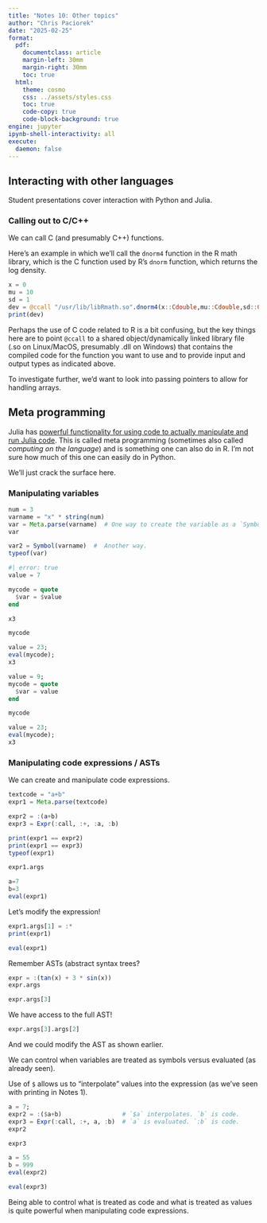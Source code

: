 ```yaml
---
title: "Notes 10: Other topics"
author: "Chris Paciorek"
date: "2025-02-25"
format:
  pdf:
    documentclass: article
    margin-left: 30mm
    margin-right: 30mm
    toc: true
  html:
    theme: cosmo
    css: ../assets/styles.css
    toc: true
    code-copy: true
    code-block-background: true
engine: jupyter
ipynb-shell-interactivity: all
execute:
  daemon: false
---
```



## Interacting with other languages

Student presentations cover interaction with Python and Julia.

### Calling out to C/C++

We can call C (and presumably C++) functions.

Here's an example in which we'll call the `dnorm4` function in the R math library, which is the C function used by R's `dnorm` function, which returns the log density.

```julia
x = 0
mu = 10
sd = 1
dev = @ccall "/usr/lib/libRmath.so".dnorm4(x::Cdouble,mu::Cdouble,sd::Cdouble)::Cdouble;
print(dev)
```

Perhaps the use of C code related to R is a bit confusing, but the key things here are to point `@ccall` to a shared object/dynamically linked library file (.so on Linux/MacOS, presumably .dll on Windows) that contains the compiled code for the function you want to use and to provide input and output types as indicated above.

To investigate further, we'd want to look into passing pointers to allow for handling arrays.

## Meta programming

Julia has [powerful functionality for using code to actually manipulate and run Julia code](https://docs.julialang.org/en/v1/manual/metaprogramming/). This is called meta programming (sometimes also called *computing on the language*) and is something one can also do in R. I'm not sure how much of this one can easily do in Python.

We'll just crack the surface here.

### Manipulating variables


```julia
num = 3
varname = "x" * string(num)
var = Meta.parse(varname)  # One way to create the variable as a `Symbol` object.
var
```
```julia
var2 = Symbol(varname)  #  Another way.
typeof(var)
```
```julia
#| error: true
value = 7

mycode = quote
  $var = $value
end

x3
```
```julia
mycode
```
```julia
value = 23;
eval(mycode);
x3
```

```julia
value = 9;
mycode = quote
  $var = value
end

mycode
```
```julia
value = 23;
eval(mycode);
x3
```

### Manipulating code expressions / ASTs

We can create and manipulate code expressions.

```julia
textcode = "a+b"
expr1 = Meta.parse(textcode)

expr2 = :(a+b)
expr3 = Expr(:call, :+, :a, :b)

print(expr1 == expr2)
print(expr1 == expr3)
typeof(expr1)
```
```julia
expr1.args
```
```julia
a=7
b=3
eval(expr1)
```

Let's modify the expression!

```julia
expr1.args[1] = :*
print(expr1)
```
```julia
eval(expr1)
```

Remember ASTs (abstract syntax trees?

```julia
expr = :(tan(x) + 3 * sin(x))
expr.args
```
```julia
expr.args[3]
```

We have access to the full AST!

```julia
expr.args[3].args[2]
```
And we could modify the AST as shown earlier.



We can control when variables are treated as symbols versus evaluated (as already seen).

Use of `$` allows us to "interpolate" values into the expression (as we've seen with printing in Notes 1).


```julia
a = 7;
expr2 = :($a+b)                 # `$a` interpolates. `b` is code.
expr3 = Expr(:call, :+, a, :b)  # `a` is evaluated. `:b` is code.
expr2
```
```julia
expr3
```
```julia
a = 55
b = 999
eval(expr2)
```
```julia
eval(expr3)
```

Being able to control what is treated as code and what is treated as values is quite powerful when manipulating code expressions.


